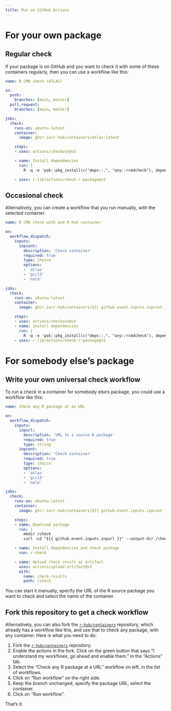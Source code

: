 ```yaml
---
title: Run on GitHub Actions
---
```


# For your own package

## Regular check

If your package is on GitHub and you want to check it with some of these
containers regularly, then you can use a workflow like this:

```yaml
name: R CMD check (ATLAS)

on:
  push:
    branches: [main, master]
  pull_request:
    branches: [main, master]

jobs:
  check:
    runs-on: ubuntu-latest
    container:
      image: ghcr.io/r-hub/containers/atlas:latest

    steps:
    - uses: actions/checkout@v3

    - name: Install dependencies
      run: |
        R -q -e 'pak::pkg_install(c("deps::.", "any::rcmdcheck"), dependencies = TRUE)'

    - uses: r-lib/actions/check-r-package@v2
```

## Occasional check

Alternatively, you can create a workflow that you run manually, with the
selected container:

```yaml
name: R CMD check with and R-hub container

on:
  workflow_dispatch:
    inputs:
      inpcont:
        description: 'Check container'
        required: true
        type: choice
        options:
        - 'atlas'
        - 'gcc13'
        - 'nold'

jobs:
  check:
    runs-on: ubuntu-latest
    container:
      image: ghcr.io/r-hub/containers/${{ github.event.inputs.inpcont }}:latest

    steps:
    - uses: actions/checkout@v3
    - name: Install dependencies
      run: |
        R -q -e 'pak::pkg_install(c("deps::.", "any::rcmdcheck"), dependencies = TRUE)'
    - uses: r-lib/actions/check-r-package@v2
```

# For somebody else's package

## Write your own universal check workflow

To run a check in a container for somebody else's package, you could use
a workflow like this:

```yaml
name: Check any R package at an URL

on:
  workflow_dispatch:
    inputs:
      inpurl:
        description: 'URL to a source R package'
        required: true
        type: string
      inpcont:
        description: 'Check container'
        required: true
        type: choice
        options:
        - 'atlas'
        - 'gcc13'
        - 'nold'

jobs:
  check:
    runs-on: ubuntu-latest
    container:
      image: ghcr.io/r-hub/containers/${{ github.event.inputs.inpcont }}:latest

    steps:
    - name: Download package
      run: |
        mkdir /check
        curl -LO "${{ github.event.inputs.inpurl }}" --output-dir /check

    - name: Install dependencies and check package
      run: r-check

    - name: Upload check result as artifact
      uses: actions/upload-artifact@v3
      with:
        name: check-results
        path: /check
```

You can start it manually, specify the URL of the R source package you
want to check and select the name of the container.

## Fork this repository to get a check workflow

Alternatively, you can also fork the
[`r-hub/containers`](https://github.com/r-hub/containers) repository,
which already has a workflow like this, and use that to check any package,
with any container. Here is what you need to do:

1. Fork the [`r-hub/containers`](https://github.com/r-hub/containers)
   repository.
2. Enable the actions in the fork. Click on the green button that says
   "I understand my workflows, go ahead and enable them." in the "Actions"
   tab.
3. Select the "Check any R package at a URL" workflow on left, in the list
   of workflows.
4. Click on "Run workflow" on the right side.
5. Keep the branch unchanged, specify the package URL, select the
   container.
6. Click on "Run workflow".

That's it.
